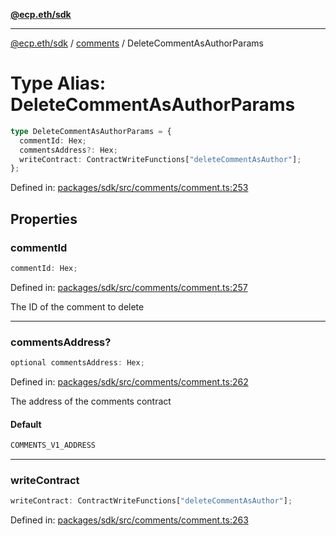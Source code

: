 [**@ecp.eth/sdk**](../../index.mdx)

***

[@ecp.eth/sdk](/sdk-reference/index.mdx) / [comments](/sdk-reference/comments/index.mdx) / DeleteCommentAsAuthorParams

# Type Alias: DeleteCommentAsAuthorParams

```ts
type DeleteCommentAsAuthorParams = {
  commentId: Hex;
  commentsAddress?: Hex;
  writeContract: ContractWriteFunctions["deleteCommentAsAuthor"];
};
```

Defined in: [packages/sdk/src/comments/comment.ts:253](https://github.com/ecp-eth/comments-monorepo/blob/main/packages/sdk/src/comments/comment.ts#L253)

## Properties

### commentId

```ts
commentId: Hex;
```

Defined in: [packages/sdk/src/comments/comment.ts:257](https://github.com/ecp-eth/comments-monorepo/blob/main/packages/sdk/src/comments/comment.ts#L257)

The ID of the comment to delete

***

### commentsAddress?

```ts
optional commentsAddress: Hex;
```

Defined in: [packages/sdk/src/comments/comment.ts:262](https://github.com/ecp-eth/comments-monorepo/blob/main/packages/sdk/src/comments/comment.ts#L262)

The address of the comments contract

#### Default

```ts
COMMENTS_V1_ADDRESS
```

***

### writeContract

```ts
writeContract: ContractWriteFunctions["deleteCommentAsAuthor"];
```

Defined in: [packages/sdk/src/comments/comment.ts:263](https://github.com/ecp-eth/comments-monorepo/blob/main/packages/sdk/src/comments/comment.ts#L263)
